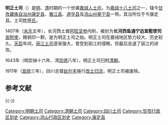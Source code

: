 {{unreferenced|time=2013-09-20T13:54:15+00:00}}
{{土司政權
|名称 = 明正土司
|土司姓氏 = [[甲姓|甲姓]]
|土司民族 = [[嘉絨人|嘉絨藏族]]
|官銜 = [[宣慰使|宣慰使]]
|治所 = 今四川省[[康定縣|康定縣]]
|始封者 = [[阿旺堅參|阿旺堅參]]
|始祖 =
|開始年 = 1407年
|撤銷年 = 1911年
|撤銷原因 = [[改土歸流|改土歸流]]
}}

'''明正土司'''（{{bo|z=ལྕགས་ལ་རྒྱལ་པོ|w=lcags la rgyal po}}）是[[明朝|明]]、[[清朝|清]]时期的一个世袭[[嘉绒人|嘉绒人]][[土司|土司]]，为[[嘉绒十八土司|嘉绒十八土司]]之一，辖今[[甘孜藏族自治州|甘孜藏族自治州]][[康定县|康定县]]、[[雅江县|雅江县]]、[[道孚县|道孚县]]及[[凉山州|凉山州]][[冕宁县|冕宁县]]一带。其治所位于今康定县。土司姓[[甲姓|甲氏]]。

1407年（[[永乐_(明朝)|永乐]]五年），长河西土酋[[阿旺坚参|阿旺坚参]]内附，被封为'''长河西鱼通宁远宣慰使司'''[[宣慰使|宣慰使]]，赐铜印一颗，是为明正土司之始。明正土司在嘉绒地区势力较大、历史较久。[[天启_(明朝)|天启]]年间，[[丽江土司|丽江土司]]逐渐强大，曾受到丽江的侵略，但最后击退了丽江的进攻。

1643年（明崇禎十六年、清[[崇德|崇德]]八年），明正土司归附[[清朝|清朝]]。

1911年（[[宣统|宣统]]三年），四川总督[[赵尔丰|赵尔丰]]施行[[改土归流|改土归流]]，明正土司被废除。

== 参考文献 ==
{{Reflist}}

{{-}}
{{明朝行政区划|军}}

[[Category:明朝土司|Category:明朝土司]]
[[Category:清朝土司|Category:清朝土司]]
[[Category:四川土司|Category:四川土司]]
[[Category:甘孜行政区划史|Category:甘孜行政区划史]]
[[Category:凉山行政区划史|Category:凉山行政区划史]]
[[Category:康定县|Category:康定县]]